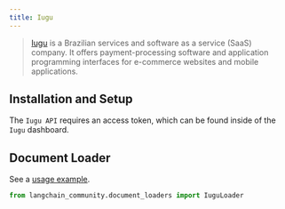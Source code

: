 ```yaml
---
title: Iugu
---
```


>[Iugu](https://www.iugu.com/) is a Brazilian services and software as a service (SaaS)
> company. It offers payment-processing software and application programming
> interfaces for e-commerce websites and mobile applications.


## Installation and Setup

The `Iugu API` requires an access token, which can be found inside of the `Iugu` dashboard.


## Document Loader

See a [usage example](/oss/javascript/integrations/document_loaders/iugu).

```python
from langchain_community.document_loaders import IuguLoader
```
